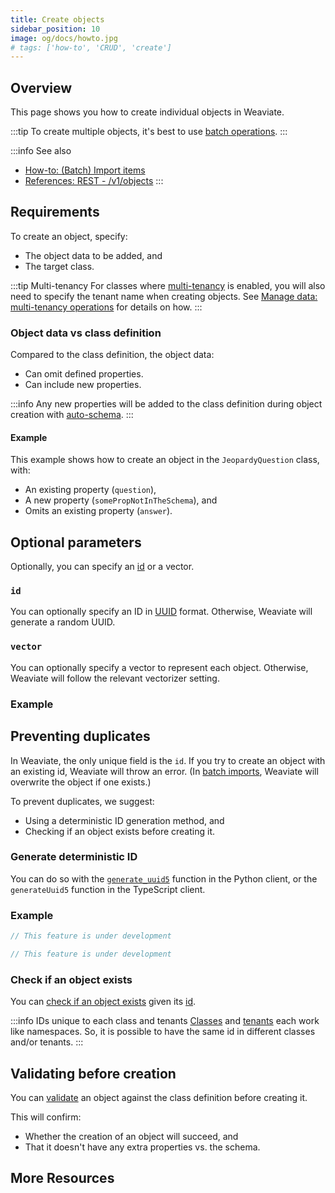 ```yaml
---
title: Create objects
sidebar_position: 10
image: og/docs/howto.jpg
# tags: ['how-to', 'CRUD', 'create']
---
```





## Overview

This page shows you how to create individual objects in Weaviate.

:::tip To create multiple objects, it's best to use [batch operations](./import.mdx).
:::

:::info See also
- [How-to: (Batch) Import items](./import.mdx)
- [References: REST - /v1/objects](../api/rest/objects.md)
:::


## Requirements

To create an object, specify:
* The object data to be added, and
* The target class.

:::tip Multi-tenancy
For classes where [multi-tenancy](../concepts/data.md#multi-tenancy) is enabled, you will also need to specify the tenant name when creating objects. See [Manage data: multi-tenancy operations](./multi-tenancy.md) for details on how.
:::

### Object data vs class definition

Compared to the class definition, the object data:
- Can omit defined properties.
- Can include new properties.

:::info
Any new properties will be added to the class definition during object creation with [auto-schema](../config-refs/schema.md#autoschema).
:::

#### Example

This example shows how to create an object in the `JeopardyQuestion` class, with:
- An existing property (`question`),
- A new property (`somePropNotInTheSchema`), and
- Omits an existing property (`answer`).

<Tabs groupId="languages">
  <TabItem value="py" label="Python">
    <FilteredTextBlock
      text={PyCode}
      startMarker="# CreateObject START"
      endMarker="# CreateObject END"
      language="py"
    />
  </TabItem>

  <TabItem value="js" label="JavaScript/TypeScript">
    <FilteredTextBlock
      text={TSCode}
      startMarker="// CreateObject START"
      endMarker="// CreateObject END"
      language="ts"
    />
  </TabItem>

  <TabItem value="java" label="Java">
    <FilteredTextBlock
      text={JavaCode}
      startMarker="// CreateObject START"
      endMarker="// CreateObject END"
      language="java"
    />
  </TabItem>

  <TabItem value="go" label="Go">
    <FilteredTextBlock
      text={GoCode}
      startMarker="// CreateObject START"
      endMarker="// CreateObject END"
      language="go"
    />
  </TabItem>
</Tabs>


## Optional parameters

Optionally, you can specify an [id](../api/graphql/additional-properties.md#id) or a vector.

### `id`

You can optionally specify an ID in [UUID](https://en.wikipedia.org/wiki/Universally_unique_identifier) format. Otherwise, Weaviate will generate a random UUID.

### `vector`

You can optionally specify a vector to represent each object. Otherwise, Weaviate will follow the relevant vectorizer setting.

### Example

<Tabs groupId="languages">
  <TabItem value="py" label="Python">
    <FilteredTextBlock
      text={PyCode}
      startMarker="# CreateObjectWithIdAndVector START"
      endMarker="# CreateObjectWithIdAndVector END"
      language="py"
    />
  </TabItem>

  <TabItem value="js" label="JavaScript/TypeScript">
    <FilteredTextBlock
      text={TSCode}
      startMarker="// CreateObjectWithIdAndVector START"
      endMarker="// CreateObjectWithIdAndVector END"
      language="ts"
    />
  </TabItem>

  <TabItem value="java" label="Java">
    <FilteredTextBlock
      text={JavaCode}
      startMarker="// CreateObjectWithIdAndVector START"
      endMarker="// CreateObjectWithIdAndVector END"
      language="java"
    />
  </TabItem>

  <TabItem value="go" label="Go">
    <FilteredTextBlock
      text={GoCode}
      startMarker="// CreateObjectWithIdAndVector START"
      endMarker="// CreateObjectWithIdAndVector END"
      language="go"
    />
  </TabItem>
</Tabs>

## Preventing duplicates

In Weaviate, the only unique field is the `id`. If you try to create an object with an existing id, Weaviate will throw an error. (In [batch imports](./import.mdx#managing-potential-duplication), Weaviate will overwrite the object if one exists.)

To prevent duplicates, we suggest:
- Using a deterministic ID generation method, and
- Checking if an object exists before creating it.

### Generate deterministic ID

You can do so with the [`generate_uuid5`](https://weaviate-python-client.readthedocs.io/en/stable/weaviate.util.html#weaviate.util.generate_uuid5) function in the Python client, or the `generateUuid5` function in the TypeScript client.

### Example

<Tabs groupId="languages">
  <TabItem value="py" label="Python">
    <FilteredTextBlock
      text={PyCode}
      startMarker="# CreateObjectWithDeterministicId START"
      endMarker="# CreateObjectWithDeterministicId END"
      language="py"
    />
  </TabItem>

  <TabItem value="js" label="JavaScript/TypeScript">
    <FilteredTextBlock
      text={TSCode}
      startMarker="// CreateObjectWithDeterministicId START"
      endMarker="// CreateObjectWithDeterministicId END"
      language="ts"
    />
  </TabItem>

  <TabItem value="java" label="Java">

```java
// This feature is under development
```

  </TabItem>

  <TabItem value="go" label="Go">

```go
// This feature is under development
```

  </TabItem>
</Tabs>

### Check if an object exists

You can [check if an object exists](./read.mdx#check-object-existence) given its [id](../api/graphql/additional-properties.md#id).

:::info IDs unique to each class and tenants
[Classes](../concepts/data.md#class-collections) and [tenants](../concepts/data.md#multi-tenancy) each work like namespaces. So, it is possible to have the same id in different classes and/or tenants.
:::

## Validating before creation

You can [validate](../api/rest/objects.md#validate-a-data-object) an object against the class definition before creating it.

This will confirm:
- Whether the creation of an object will succeed, and
- That it doesn't have any extra properties vs. the schema.

<Tabs groupId="languages">
  <TabItem value="py" label="Python">
    <FilteredTextBlock
      text={PyCode}
      startMarker="# ValidateObject START"
      endMarker="# ValidateObject END"
      language="py"
    />
  </TabItem>

  <TabItem value="js" label="JavaScript/TypeScript">
    <FilteredTextBlock
      text={TSCode}
      startMarker="// ValidateObject START"
      endMarker="// ValidateObject END"
      language="ts"
    />
  </TabItem>

  <TabItem value="java" label="Java">
    <FilteredTextBlock
      text={JavaCode}
      startMarker="// ValidateObject START"
      endMarker="// ValidateObject END"
      language="java"
    />
  </TabItem>

  <TabItem value="go" label="Go">
    <FilteredTextBlock
      text={GoCode}
      startMarker="// ValidateObject START"
      endMarker="// ValidateObject END"
      language="go"
    />
  </TabItem>
</Tabs>


## More Resources


<DocsMoreResources />
